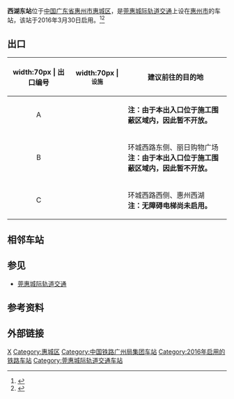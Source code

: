 {{Infobox China railway station
|车站名称 =西湖东站
|图片 =惠州市, 中国 Jun 24, 2019 09-30-28.jpeg
|图片介绍 =C出口
|其他名称 = 
|车站拼音 = Xihudong
|英文名称 = Xihudong Railway Station
|车站代码 = 23888<ref>{{cite web|url=http://hyfw.12306.cn/hyinfo/action/FwcszsAction_index?type=1|title=营业站服务信息查询|publisher=[[中国铁路客户服务中心|中国铁路客户服务中心]]|accessdate=2017-06-25|archive-date=2016-11-06|archive-url=https://web.archive.org/web/20161106075157/http://hyfw.12306.cn/hyinfo/action/FwcszsAction_index?type=1|dead-url=no}}</ref>
|电报码 = WDQ
|拼音码 = XHD
|车站位置 = {{CHN}}[[广东省|广东省]][[惠州市|惠州市]][[惠城区|惠城区]]塘尾街
|坐标 = {{coord|23|5|24.94|N|114|23|46.97|E|display=inline,title}}
|线路 = [[莞惠城际轨道交通|莞惠城际轨道交通]]
|车站等级 = 
|归属=[[广州局集团|广州局集团]]
|股道数目 = 2
|站线配置图 = {{惠州铁路车站RDT/龙丰站、西湖东站及云山站}}
}}

'''西湖东站'''位于[[中国|中国]][[广东省|广东省]][[惠州市|惠州市]][[惠城区|惠城区]]，是[[莞惠城际轨道交通|莞惠城际轨道交通]]上设在[[惠州市|惠州市]]的车站，该站于2016年3月30日启用。<ref>{{cite news|title=莞惠城轨顺利通车游客和上班族尝鲜|url=http://news.xinhuanet.com/local/2016-03/31/c_128851122.htm|publisher=新华网|date=2016-03-30|accessdate=2016-11-07|archive-date=2016-03-31|archive-url=https://web.archive.org/web/20160331005730/http://news.xinhuanet.com/local/2016-03/31/c_128851122.htm|dead-url=no}}</ref><ref>{{cite news|url=http://gd.people.com.cn/n/2015/1222/c123932-27373295.html|title=莞惠城轨多个车站“揭开面纱” 西湖站出入口呈传统建筑风格|publisher=人民网|date=2015年12月22日|accessdate=2016年11月7日|archive-date=2016年11月7日|archive-url=https://web.archive.org/web/20161107224731/http://gd.people.com.cn/n/2015/1222/c123932-27373295.html|dead-url=no}}</ref>

==出口==
{| class="wikitable"
! width:70px | 出口编号
! width:70px | <small>设施</small>
!  建议前往的目的地
|-
| align="center" | A || || '''注：由于本出入口位于施工围蔽区域内，因此暂不开放。'''
|-
| align="center" | B || || 环城西路东侧、丽日购物广场<br>'''注：由于本出入口位于施工围蔽区域内，因此暂不开放。'''
|-
| align="center" | C ||  || 环城西路西侧、惠州西湖<br>'''注：无障碍电梯尚未启用。'''
|}

==相邻车站==
{{Start rail box|[[File:China_Railways.svg|16px]] [[中国铁路|中国铁路]]}}
{{s-inop|[[龙丰站_(中国)|龙丰站]]|{{站|望洪}}方向}}
{{s-line|[[莞惠城际轨道交通|莞惠城际轨道交通]]}}
{{s-inop|[[云山站_(中国)|云山站]]|{{站|小金口}}方向}}
{{end box}}

==参见==
*[[莞惠城际轨道交通|莞惠城际轨道交通]]

==参考资料==
{{Reflist}}

==外部链接==
{{Commonscat|Xihudong Railway Station}} 
{{莞惠城际轨道交通}}

[[Category:惠城区铁路车站|X]]
[[Category:惠城区|Category:惠城区]]
[[Category:中国铁路广州局集团车站|Category:中国铁路广州局集团车站]]
[[Category:2016年启用的铁路车站|Category:2016年启用的铁路车站]]
[[Category:莞惠城际轨道交通车站|Category:莞惠城际轨道交通车站]]